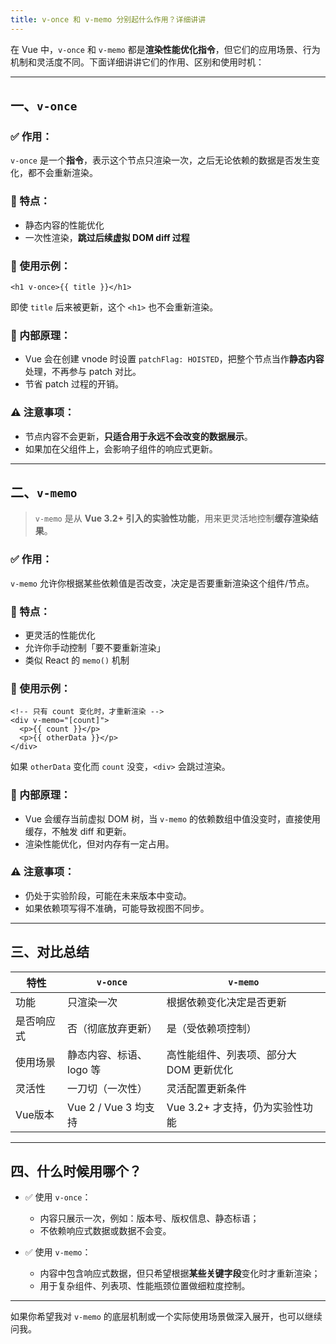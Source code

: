 ```yaml
---
title: v-once 和 v-memo 分别起什么作用？详细讲讲
---
```


在 Vue 中，`v-once` 和 `v-memo` 都是**渲染性能优化指令**，但它们的应用场景、行为机制和灵活度不同。下面详细讲讲它们的作用、区别和使用时机：

---

## 一、`v-once`

### ✅ 作用：

`v-once` 是一个**指令**，表示这个节点只渲染一次，之后无论依赖的数据是否发生变化，都不会重新渲染。

### 📌 特点：

* 静态内容的性能优化
* 一次性渲染，**跳过后续虚拟 DOM diff 过程**

### 🔧 使用示例：

```vue
<h1 v-once>{{ title }}</h1>
```

即使 `title` 后来被更新，这个 `<h1>` 也不会重新渲染。

### 🧠 内部原理：

* Vue 会在创建 vnode 时设置 `patchFlag: HOISTED`，把整个节点当作**静态内容**处理，不再参与 patch 对比。
* 节省 patch 过程的开销。

### ⚠️ 注意事项：

* 节点内容不会更新，**只适合用于永远不会改变的数据展示**。
* 如果加在父组件上，会影响子组件的响应式更新。

---

## 二、`v-memo`

> `v-memo` 是从 **Vue 3.2+ 引入的实验性功能**，用来更灵活地控制**缓存渲染结果**。

### ✅ 作用：

`v-memo` 允许你根据某些依赖值是否改变，决定是否要重新渲染这个组件/节点。

### 📌 特点：

* 更灵活的性能优化
* 允许你手动控制「要不要重新渲染」
* 类似 React 的 `memo()` 机制

### 🔧 使用示例：

```vue
<!-- 只有 count 变化时，才重新渲染 -->
<div v-memo="[count]">
  <p>{{ count }}</p>
  <p>{{ otherData }}</p>
</div>
```

如果 `otherData` 变化而 `count` 没变，`<div>` 会跳过渲染。

### 🧠 内部原理：

* Vue 会缓存当前虚拟 DOM 树，当 `v-memo` 的依赖数组中值没变时，直接使用缓存，不触发 diff 和更新。
* 渲染性能优化，但对内存有一定占用。

### ⚠️ 注意事项：

* 仍处于实验阶段，可能在未来版本中变动。
* 如果依赖项写得不准确，可能导致视图不同步。

---

## 三、对比总结

| 特性    | `v-once`          | `v-memo`               |
| ----- | ----------------- | ---------------------- |
| 功能    | 只渲染一次             | 根据依赖变化决定是否更新           |
| 是否响应式 | 否（彻底放弃更新）         | 是（受依赖项控制）              |
| 使用场景  | 静态内容、标语、logo 等    | 高性能组件、列表项、部分大 DOM 更新优化 |
| 灵活性   | 一刀切（一次性）          | 灵活配置更新条件               |
| Vue版本 | Vue 2 / Vue 3 均支持 | Vue 3.2+ 才支持，仍为实验性功能   |

---

## 四、什么时候用哪个？

* ✅ 使用 `v-once`：

  * 内容只展示一次，例如：版本号、版权信息、静态标语；
  * 不依赖响应式数据或数据不会变。

* ✅ 使用 `v-memo`：

  * 内容中包含响应式数据，但只希望根据**某些关键字段**变化时才重新渲染；
  * 用于复杂组件、列表项、性能瓶颈位置做细粒度控制。

---

如果你希望我对 `v-memo` 的底层机制或一个实际使用场景做深入展开，也可以继续问我。
